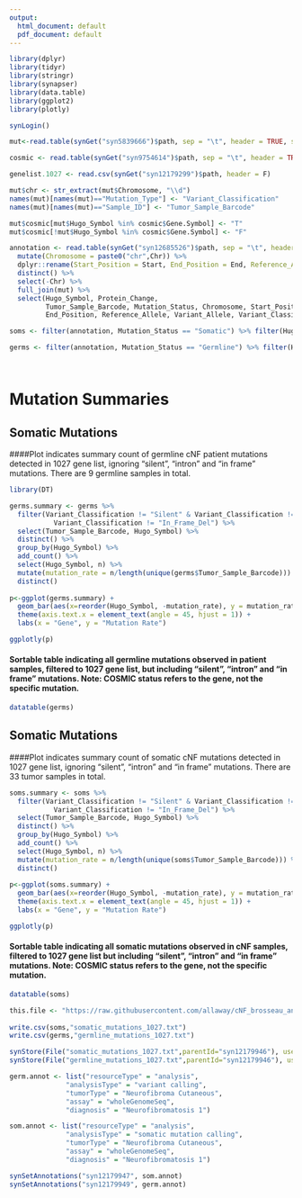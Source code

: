 ```yaml
---
output:
  html_document: default
  pdf_document: default
---
```


```r

library(dplyr)
library(tidyr)
library(stringr)
library(synapser)
library(data.table)
library(ggplot2)
library(plotly)

synLogin()

mut<-read.table(synGet("syn5839666")$path, sep = "\t", header = TRUE, stringsAsFactors = TRUE)

cosmic <- read.table(synGet("syn9754614")$path, sep = "\t", header = TRUE, colClasses = "character")

genelist.1027 <- read.csv(synGet("syn12179299")$path, header = F)

mut$chr <- str_extract(mut$Chromosome, "\\d")
names(mut)[names(mut)=="Mutation_Type"] <- "Variant_Classification"
names(mut)[names(mut)=="Sample_ID"] <- "Tumor_Sample_Barcode"

mut$cosmic[mut$Hugo_Symbol %in% cosmic$Gene.Symbol] <- "T"
mut$cosmic[!mut$Hugo_Symbol %in% cosmic$Gene.Symbol] <- "F"

annotation <- read.table(synGet("syn12685526")$path, sep = "\t", header = T, na.strings = c(".")) %>% 
  mutate(Chromosome = paste0("chr",Chr)) %>% 
  dplyr::rename(Start_Position = Start, End_Position = End, Reference_Allele = Ref, Variant_Allele = Alt) %>% 
  distinct() %>% 
  select(-Chr) %>% 
  full_join(mut) %>% 
  select(Hugo_Symbol, Protein_Change,
         Tumor_Sample_Barcode, Mutation_Status, Chromosome, Start_Position,
         End_Position, Reference_Allele, Variant_Allele, Variant_Classification, ExAC_ALL, gnomAD_genome_ALL, avsnp147, ALL.sites.2015_08) 

soms <- filter(annotation, Mutation_Status == "Somatic") %>% filter(Hugo_Symbol %in% genelist.1027$V1)

germs <- filter(annotation, Mutation_Status == "Germline") %>% filter(Hugo_Symbol %in% genelist.1027$V1)




```

# Mutation Summaries
## Somatic Mutations

####Plot indicates summary count of germline cNF patient mutations detected in 1027 gene list, ignoring "silent", "intron" and "in frame" mutations. There are 9 germline samples in total.

```r
library(DT)

germs.summary <- germs %>%
  filter(Variant_Classification != "Silent" & Variant_Classification != "Intron" & Variant_Classification != "In_Frame_Ins" &
           Variant_Classification != "In_Frame_Del") %>% 
  select(Tumor_Sample_Barcode, Hugo_Symbol) %>% 
  distinct() %>% 
  group_by(Hugo_Symbol) %>% 
  add_count() %>% 
  select(Hugo_Symbol, n) %>% 
  mutate(mutation_rate = n/length(unique(germs$Tumor_Sample_Barcode))) %>% 
  distinct()
  
p<-ggplot(germs.summary) +
  geom_bar(aes(x=reorder(Hugo_Symbol, -mutation_rate), y = mutation_rate, fill = mutation_rate), stat = "identity")+
  theme(axis.text.x = element_text(angle = 45, hjust = 1)) +
  labs(x = "Gene", y = "Mutation Rate")

ggplotly(p)
```

#### Sortable table indicating all germline mutations observed in patient samples, filtered to 1027 gene list, but including "silent", "intron" and "in frame" mutations. Note: COSMIC status refers to the gene, not the specific mutation.
```r
datatable(germs)
```


## Somatic Mutations

####Plot indicates summary count of somatic cNF mutations detected in 1027 gene list, ignoring "silent", "intron" and "in frame" mutations. There are 33 tumor samples in total.

```r

soms.summary <- soms %>%
  filter(Variant_Classification != "Silent" & Variant_Classification != "Intron" & Variant_Classification != "In_Frame_Ins" &
           Variant_Classification != "In_Frame_Del") %>% 
  select(Tumor_Sample_Barcode, Hugo_Symbol) %>% 
  distinct() %>% 
  group_by(Hugo_Symbol) %>% 
  add_count() %>% 
  select(Hugo_Symbol, n) %>% 
  mutate(mutation_rate = n/length(unique(soms$Tumor_Sample_Barcode))) %>% 
  distinct()
  
p<-ggplot(soms.summary) +
  geom_bar(aes(x=reorder(Hugo_Symbol, -mutation_rate), y = mutation_rate, fill = mutation_rate), stat = "identity")+
  theme(axis.text.x = element_text(angle = 45, hjust = 1)) +
  labs(x = "Gene", y = "Mutation Rate")

ggplotly(p)
```

#### Sortable table indicating all somatic mutations observed in cNF samples, filtered to 1027 gene list but including "silent", "intron" and "in frame" mutations. Note: COSMIC status refers to the gene, not the specific mutation.
```r
datatable(soms)
```

```r
this.file <- "https://raw.githubusercontent.com/allaway/cNF_brosseau_analysis/master/Analysis/20180430_somatic_germline_variants.Rmd"
  
write.csv(soms,"somatic_mutations_1027.txt")
write.csv(germs,"germline_mutations_1027.txt")

synStore(File("somatic_mutations_1027.txt",parentId="syn12179946"), used = c("syn5839666", "syn12179299","syn9754614"), executed = this.file)
synStore(File("germline_mutations_1027.txt",parentId="syn12179946"), used = c("syn5839666", "syn12179299","syn9754614"), executed = this.file)

germ.annot <- list("resourceType" = "analysis", 
              "analysisType" = "variant calling",
              "tumorType" = "Neurofibroma Cutaneous",
              "assay" = "wholeGenomeSeq",
              "diagnosis" = "Neurofibromatosis 1")

som.annot <- list("resourceType" = "analysis", 
              "analysisType" = "somatic mutation calling",
              "tumorType" = "Neurofibroma Cutaneous",
              "assay" = "wholeGenomeSeq",
              "diagnosis" = "Neurofibromatosis 1")

synSetAnnotations("syn12179947", som.annot)
synSetAnnotations("syn12179949", germ.annot)

```
